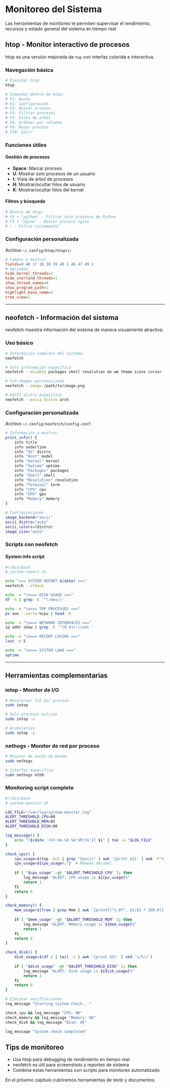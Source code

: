 # Monitoreo del Sistema

Las herramientas de monitoreo te permiten supervisar el rendimiento, recursos y estado general del sistema en tiempo real.

## htop - Monitor interactivo de procesos {#sec-htop}

htop es una versión mejorada de `top` con interfaz colorida e interactiva.

### Navegación básica

```bash
# Ejecutar htop
htop

# Comandos dentro de htop:
# F1: Ayuda
# F2: Configuración
# F3: Buscar proceso
# F4: Filtrar procesos
# F5: Vista de árbol
# F6: Ordenar por columna
# F9: Matar proceso
# F10: Salir
```

### Funciones útiles

#### Gestión de procesos

- **Space**: Marcar proceso
- **U**: Mostrar solo procesos de un usuario
- **t**: Vista de árbol de procesos
- **H**: Mostrar/ocultar hilos de usuario
- **K**: Mostrar/ocultar hilos del kernel

#### Filtros y búsqueda

```bash
# Dentro de htop:
# F4 + "python" - Filtrar solo procesos de Python
# F3 + "nginx" - Buscar proceso nginx
# \ - Filtro incremental
```

### Configuración personalizada

Archivo `~/.config/htop/htoprc`:

```ini
# Campos a mostrar
fields=0 48 17 18 38 39 40 2 46 47 49 1
# Opciones
hide_kernel_threads=1
hide_userland_threads=1
show_thread_names=0
show_program_path=1
highlight_base_name=1
tree_view=1
```

---

## neofetch - Información del sistema {#sec-neofetch}

neofetch muestra información del sistema de manera visualmente atractiva.

### Uso básico

```bash
# Información completa del sistema
neofetch

# Solo información específica
neofetch --disable packages shell resolution de wm theme icons cursor

# Con imagen personalizada
neofetch --image /path/to/image.png

# ASCII distro específico
neofetch --ascii_distro arch
```

### Configuración personalizada

Archivo `~/.config/neofetch/config.conf`:

```bash
# Información a mostrar
print_info() {
    info title
    info underline
    info "OS" distro
    info "Host" model
    info "Kernel" kernel
    info "Uptime" uptime
    info "Packages" packages
    info "Shell" shell
    info "Resolution" resolution
    info "Terminal" term
    info "CPU" cpu
    info "GPU" gpu
    info "Memory" memory
}

# Configuraciones
image_backend="ascii"
ascii_distro="auto"
ascii_colors=(distro)
image_size="auto"
```

### Scripts con neofetch

#### System info script

```bash
#!/bin/bash
# system-report.sh

echo "=== SYSTEM REPORT $(date) ==="
neofetch --stdout

echo -e "\n=== DISK USAGE ==="
df -h | grep -E '^(/dev/)'

echo -e "\n=== TOP PROCESSES ==="
ps aux --sort=-%cpu | head -6

echo -e "\n=== NETWORK INTERFACES ==="
ip addr show | grep -E '^[0-9]+:|inet '

echo -e "\n=== RECENT LOGINS ==="
last -n 5

echo -e "\n=== SYSTEM LOAD ==="
uptime
```

---

## Herramientas complementarias

### iotop - Monitor de I/O

```bash
# Monitorear I/O por proceso
sudo iotop

# Solo procesos activos
sudo iotop -o

# Acumulativo
sudo iotop -a
```

### nethogs - Monitor de red por proceso

```bash
# Monitor de ancho de banda
sudo nethogs

# Interfaz específica
sudo nethogs eth0
```

### Monitoring script completo

```bash
#!/bin/bash
# system-monitor.sh

LOG_FILE="/var/log/system-monitor.log"
ALERT_THRESHOLD_CPU=80
ALERT_THRESHOLD_MEM=85
ALERT_THRESHOLD_DISK=90

log_message() {
    echo "[$(date '+%Y-%m-%d %H:%M:%S')] $1" | tee -a "$LOG_FILE"
}

check_cpu() {
    cpu_usage=$(top -bn1 | grep "Cpu(s)" | awk '{print $2}' | awk -F'%' '{print $1}')
    cpu_usage=${cpu_usage%.*}  # Remove decimal
    
    if [ "$cpu_usage" -gt "$ALERT_THRESHOLD_CPU" ]; then
        log_message "ALERT: CPU usage is ${cpu_usage}%"
        return 1
    fi
    return 0
}

check_memory() {
    mem_usage=$(free | grep Mem | awk '{printf("%.0f", $3/$2 * 100.0)}')
    
    if [ "$mem_usage" -gt "$ALERT_THRESHOLD_MEM" ]; then
        log_message "ALERT: Memory usage is ${mem_usage}%"
        return 1
    fi
    return 0
}

check_disk() {
    disk_usage=$(df / | tail -1 | awk '{print $5}' | sed 's/%//')
    
    if [ "$disk_usage" -gt "$ALERT_THRESHOLD_DISK" ]; then
        log_message "ALERT: Disk usage is ${disk_usage}%"
        return 1
    fi
    return 0
}

# Ejecutar verificaciones
log_message "Starting system check..."

check_cpu && log_message "CPU: OK"
check_memory && log_message "Memory: OK"
check_disk && log_message "Disk: OK"

log_message "System check completed"
```

::: {.callout-tip}
## Tips de monitoreo
- Usa htop para debugging de rendimiento en tiempo real
- neofetch es útil para screenshots y reportes de sistema
- Combina estas herramientas con scripts para monitoreo automatizado
:::

En el próximo capítulo cubriremos herramientas de texto y documentos.
